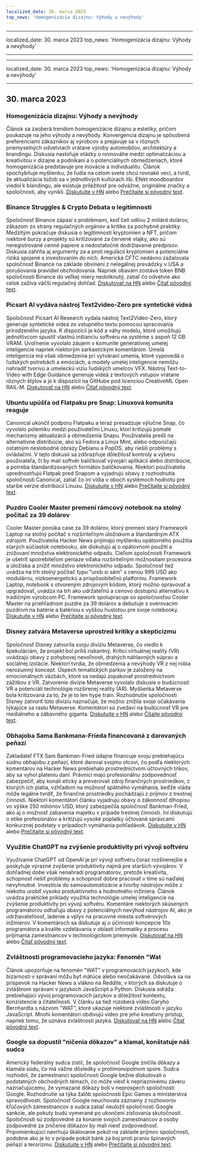 ```yaml
---
localized_date: 30. marca 2023
top_news: 'Homogenizácia dizajnu: Výhody a nevýhody'
---
```


---

localized_date: 30. marca 2023
top_news: 'Homogenizácia dizajnu: Výhody a nevýhody'

---

---

localized_date: 30. marca 2023
top_news: 'Homogenizácia dizajnu: Výhody a nevýhody'

---



<CallToAction />

<Steps>

## 30. marca 2023

### Homogenizácia dizajnu: Výhody a nevýhody

Článok sa zaoberá trendom homogenizácie dizajnu a estetiky, pričom poukazuje na jeho výhody a nevýhody. Konvergencia dizajnu je spôsobená preferenciami zákazníkov aj výrobcov a prejavuje sa v rôznych priemyselných odvetviach vrátane výroby automobilov, architektúry a brandingu. Diskusia nastoľuje otázky o rovnováhe medzi optimalizáciou a kreativitou v dizajne a podnikaní a o potenciálnych obmedzeniach, ktoré homogenizácia predstavuje pre inovácie a individualitu. Článok spochybňuje myšlienku, že ľudia na celom svete chcú rovnaké veci, a tvrdí, že aktualizácia túžob sa v jednotlivých kultúrach líši. Efekt moodboardov viedol k blandingu, ale existuje príležitosť pre odvážne, originálne značky a spoločnosti, aby vynikli.
[Diskutujte v HN](http://news.ycombinator.com/item?id=35355703) alebo [Prečítajte si pôvodný text](https://www.alexmurrell.co.uk/articles/the-age-of-average).

### Binance Struggles & Crypto Debata o legitímnosti

Spoločnosť Binance zápasí s problémami, keď čelí odlivu 2 miliárd dolárov, zákazom zo strany regulačných orgánov a kritike za pochybné praktiky. Medzitým pokračuje diskusia o legitímnosti kryptomien a NFT, pričom niektoré burzy a projekty sú kritizované za červené vlajky, ako sú neregistrované cenné papiere a nedostatočné dodržiavanie predpisov. Diskusia zahŕňa aj argumenty za a proti regulácii kryptomien a potenciálne riziká spojené s investovaním do nich. Americká CFTC nedávno zažalovala spoločnosť Binance na základe obvinení z nelegálnej prevádzky v USA a porušovania pravidiel obchodovania. Napriek obavám zostáva token BNB spoločnosti Binance do veľkej miery nedotknutý, zatiaľ čo odvetvie ako celok zažíva väčší regulačný dohľad.
[Diskutovať na HN](http://news.ycombinator.com/item?id=35351805) alebo [Čítať pôvodný text](https://www.wsj.com/articles/binance-sees-2-billion-in-outflows-as-troubles-compound-9a136e21).

### Picsart AI vydáva nástroj Text2video-Zero pre syntetické videá

Spoločnosť Picsart AI Research vydala nástroj Text2Video-Zero, ktorý generuje syntetické videá zo vstupného textu pomocou spracovania prirodzeného jazyka. K dispozícii je kód a váhy modelu, ktoré umožňujú jednotlivcom spustiť vlastnú inštanciu softvéru na systéme s aspoň 12 GB VRAM. Uvoľnenie vyvolalo záujem v komunite generatívnej umelej inteligencie napriek niektorým sarkastickým komentárom. Umelá inteligencia má však obmedzenia pri vytváraní umenia, ktoré vypovedá o ľudských potrebách a emóciách, a modely umelej inteligencie nemôžu nahradiť tvorivú a umeleckú víziu ľudských umelcov VFX. Nástroj Text-to-Video with Edge Guidance generuje videá z textových vstupov vrátane rôznych štýlov a je k dispozícii na GitHube pod licenciou CreativeML Open RAIL-M.
[Diskutovať na HN](http://news.ycombinator.com/item?id=35352452) alebo [Čítať pôvodný text](https://github.com/Picsart-AI-Research/Text2Video-Zero).

### Ubuntu upúšťa od Flatpaku pre Snap: Linuxová komunita reaguje

Canonical ukončil podporu Flatpaku a teraz presadzuje výlučne Snap, čo vyvolalo polemiku medzi používateľmi Linuxu, ktorí kritizujú pomalé mechanizmy aktualizácií a obmedzenia Snapu. Používatelia prešli na alternatívne distribúcie, ako sú Fedora a Linux Mint, alebo odporúčajú ostatným neslobodné obrazy Debianu a PopOS, aby riešili problémy s ovládačmi. V tejto diskusii sa zdôrazňuje dôležitosť kontroly a výberu používateľa, či by mali softvér balíčkovať vývojári aplikácií alebo distribúcie, a potreba štandardizovaných formátov balíčkovania. Niektorí používatelia uprednostňujú Flatpak pred Snapom a vyjadrujú obavy z rozhodnutia spoločnosti Canonical, zatiaľ čo iní vidia v oboch systémoch hodnotu pre staršie verzie distribúcií Linuxu.
[Diskutujte v HN](http://news.ycombinator.com/item?id=35354729) alebo [Prečítajte si pôvodný text](https://lwn.net/SubscriberLink/927262/6adb2350e2b0d2ce/).

### Puzdro Cooler Master premení rámcový notebook na stolný počítač za 39 dolárov

Cooler Master ponúka case za 39 dolárov, ktorý premení starý Framework Laptop na stolný počítač s rozšíriteľným úložiskom a štandardným ATX zdrojom. Používatelia Hacker News prijímajú myšlienku opätovného použitia starých súčiastok notebooku, ale diskutujú aj o opätovnom použití a znižovaní množstva elektronického odpadu. Cieľom spoločnosti Framework je ušetriť spotrebiteľom peniaze vďaka rozšíriteľným možnostiam procesora a úložiska a znížiť množstvo elektronického odpadu. Spoločnosť tiež uvádza na trh stolný počítač typu "urob si sám" s cenou 999 USD ako modulárnu, nízkoenergetickú a prispôsobiteľnú platformu. Framework Laptop, notebook s otvoreným zdrojovým kódom, ktorý možno opravovať a upgradovať, uvádza na trh ako udržateľnú a cenovo dostupnú alternatívu k tradičným výrobcom PC. Framework spolupracuje so spoločnosťou Cooler Master na priehľadnom puzdre za 39 dolárov a debutuje s overovacím puzdrom na batérie a batériou s vyššou hustotou pre svoje notebooky.
[Diskutujte v HN](http://news.ycombinator.com/item?id=35350288) alebo [Prečítajte si pôvodný text](https://www.theverge.com/2023/3/23/23652939/framework-cooler-master-sff-pc-case).

### Disney zatvára Metaverse uprostred kritiky a skepticizmu

Spoločnosť Disney zatvorila svoju divíziu Metaverse, čo viedlo k špekuláciám, že projekt bol príliš riskantný. Kritici virtuálnej reality (VR) uvádzajú obavy z pohybovej nevoľnosti, drahých náhlavných súprav a sociálnej izolácie. Niektorí tvrdia, že obmedzenia a nevýhody VR z nej robia nerozumný koncept. Úspech tematických parkov je založený na emocionálnych väzbách, ktoré sa nedajú zopakovať prostredníctvom zážitkov z VR. Zatvorenie divízie Metaverse vyvolalo diskusie o budúcnosti VR a potenciáli technológie rozšírenej reality (AR). Myšlienka Metaverse bola kritizovaná za to, že je to len hype train. Rozhodnutie spoločnosti Disney zatvoriť túto divíziu naznačuje, že možno znížila svoje očakávania týkajúce sa rastu Metaverse. Komentátori sú zvedaví na budúcnosť VR pre mediálneho a zábavného giganta.
[Diskutujte v HN](http://news.ycombinator.com/item?id=35350952) alebo [Čítajte pôvodný text](https://www.wsj.com/articles/disney-eliminates-its-metaverse-division-as-part-of-companys-layoffs-plan-94b03650).

### Obhajoba Sama Bankmana-Frieda financovaná z darovaných peňazí

Zakladateľ FTX Sam Bankman-Fried údajne financuje svoju prebiehajúcu súdnu obhajobu z peňazí, ktoré daroval svojmu otcovi, čo podľa niektorých komentárov na Hacker News prebiehalo prostredníctvom účtovných trikov, aby sa vyhol plateniu daní. Právnici majú profesionálnu zodpovednosť zabezpečiť, aby konali eticky a preverovali zdroj finančných prostriedkov, z ktorých ich platia, vzhľadom na možnosť spätného vymáhania, keďže vláda môže legálne tvrdiť, že finančné prostriedky pochádzajú z príjmov z trestnej činnosti. Niektorí komentátori článku vyjadrujú obavy o zákonnosť dlhopisu vo výške 250 miliónov USD, ktorý zabezpečila spoločnosť Bankman-Fried, ako aj o možnosť zabavenia majetku v prípade trestnej činnosti. Iní diskutujú o etike profesionálov a kritizujú vysoké poplatky účtované správcami konkurznej podstaty v prípadoch vymáhania pohľadávok.
[Diskutujte v HN](http://news.ycombinator.com/item?id=35358698) alebo [Prečítajte si pôvodný text](https://www.forbes.com/sites/sarahemerson/2023/03/29/sam-bankman-fried-legal-fees-funded-by-alameda-money-gifted-to-father-joe-bankman/).

### Využitie ChatGPT na zvýšenie produktivity pri vývoji softvéru

Využívanie ChatGPT od OpenAI je pri vývoji softvéru čoraz rozšírenejšie a poskytuje výrazné zvýšenie produktivity najmä pre starších vývojárov. V dohľadnej dobe však nenahradí programátorov, pretože kreativita, schopnosť riešiť problémy a schopnosť dobre pracovať v tíme sú naďalej nevyhnutné. Investícia do samoautomatizácie a tvorby nástrojov môže z niekoho urobiť vysoko produktívneho a hodnotného inžiniera. Článok uvádza praktické príklady využitia technológie umelej inteligencie na zvýšenie produktivity pri vývoji softvéru. Komentáre niektorých skúsených programátorov odhaľujú obavy z potenciálnych nevýhod nástrojov AI, ako je udržiavateľnosť, ladenie a vplyv na pracovné miesta softvérových inžinierov. V komentároch sa diskutuje aj o účinnosti koncepcie 10x programátora a kvalite vzdelávania v oblasti informatiky a procesu prijímania zamestnancov v technologickom priemysle.
[Diskutovať na HN](http://news.ycombinator.com/item?id=35356054) alebo [Čítať pôvodný text](https://kadekillary.work/posts/1000x-eng/).

### Zvláštnosti programovacieho jazyka: Fenomén "Wat

Článok upozorňuje na fenomén "WAT" v programovacích jazykoch, kde bizarnosti v správaní môžu byť mätúce alebo neočakávané. Odvoláva sa na príspevok na Hacker News a vlákno na Reddite, v ktorých sa diskutuje o zvláštnom správaní v jazykoch JavaScript a Python. Diskusia odráža prebiehajúci vývoj programovacích jazykov a dôležitosť kontextu, konzistencie a čitateľnosti. V článku sa tiež rozoberá video Garyho Bernhardta s názvom "WAT", ktoré ukazuje niektoré zvláštnosti v jazyku JavaScript. Mnohí komentátori obdivujú video pre jeho kreatívny prístup, napriek tomu, že uznáva zvláštnosti jazyka.
[Diskutovať na HN](http://news.ycombinator.com/item?id=35363044) alebo [Čítať pôvodný text](https://www.destroyallsoftware.com/talks/wat).

### Google sa dopustil "ničenia dôkazov" a klamal, konštatuje náš sudca

Americký federálny sudca zistil, že spoločnosť Google zničila dôkazy a klamala súdu, čo má vážne dôsledky v protimonopolnom spore. Sudca rozhodol, že zamestnanci spoločnosti Google bežne diskutovali o podstatných obchodných témach, čo môže viesť k nepriaznivému záveru naznačujúcemu, že vymazané dôkazy boli v neprospech spoločnosti Google. Rozhodnutie sa týka žalôb spoločnosti Epic Games a ministerstva spravodlivosti. Spoločnosť Google neuchovala záznamy z rozhovorov kľúčových zamestnancov a sudca zatiaľ neuložil spoločnosti Google sankcie, ale pokuty budú vymerané po ukončení zisťovania skutočností. Spoločnosti sú zodpovedné za konanie svojich zamestnancov a osoby zodpovedné za zničenie dôkazov by mali niesť zodpovednosť. Pripomienkujúci navrhujú škálovanie pokút na základe príjmov spoločnosti, podobne ako je to v prípade pokút bánk za boj proti praniu špinavých peňazí a terorizmu.
[Diskutujte v HN](http://news.ycombinator.com/item?id=35363095) alebo [Prečítajte si pôvodný text](https://storage.courtlistener.com/recap/gov.uscourts.cand.373179/gov.uscourts.cand.373179.469.0.pdf).

</Steps>

